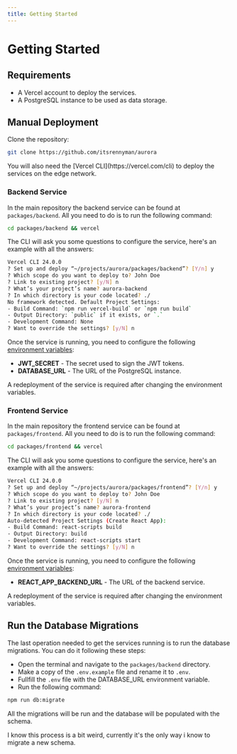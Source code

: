 ```yaml
---
title: Getting Started
---
```



# Getting Started

## Requirements

- A Vercel account to deploy the services.
- A PostgreSQL instance to be used as data storage.

## Manual Deployment

Clone the repository:

```bash
git clone https://github.com/itsrennyman/aurora
```

<Callout>
  You will also need the [Vercel CLI](https://vercel.com/cli) to deploy the
  services on the edge network.
</Callout>

### Backend Service

In the main repository the backend service can be found at `packages/backend`.
All you need to do is to run the following command:

```bash
cd packages/backend && vercel
```

The CLI will ask you some questions to configure the service, here's an example
with all the answers:

```bash
Vercel CLI 24.0.0
? Set up and deploy “~/projects/aurora/packages/backend”? [Y/n] y
? Which scope do you want to deploy to? John Doe
? Link to existing project? [y/N] n
? What’s your project’s name? aurora-backend
? In which directory is your code located? ./
No framework detected. Default Project Settings:
- Build Command: `npm run vercel-build` or `npm run build`
- Output Directory: `public` if it exists, or `.`
- Development Command: None
? Want to override the settings? [y/N] n
```

Once the service is running, you need to configure the following
[environment variables](https://vercel.com/docs/concepts/projects/environment-variables):

- **JWT_SECRET** - The secret used to sign the JWT tokens.
- **DATABASE_URL** - The URL of the PostgreSQL instance.

<Callout>
  A redeployment of the service is required after changing the environment
  variables.
</Callout>

### Frontend Service

In the main repository the frontend service can be found at `packages/frontend`.
All you need to do is to run the following command:

```bash
cd packages/frontend && vercel
```

The CLI will ask you some questions to configure the service, here's an example
with all the answers:

```bash
Vercel CLI 24.0.0
? Set up and deploy “~/projects/aurora/packages/frontend”? [Y/n] y
? Which scope do you want to deploy to? John Doe
? Link to existing project? [y/N] n
? What’s your project’s name? aurora-frontend
? In which directory is your code located? ./
Auto-detected Project Settings (Create React App):
- Build Command: react-scripts build
- Output Directory: build
- Development Command: react-scripts start
? Want to override the settings? [y/N] n
```

Once the service is running, you need to configure the following
[environment variables](https://vercel.com/docs/concepts/projects/environment-variables):

- **REACT_APP_BACKEND_URL** - The URL of the backend service.

<Callout>
  A redeployment of the service is required after changing the environment
  variables.
</Callout>

## Run the Database Migrations

The last operation needed to get the services running is to run the database
migrations. You can do it following these steps:

- Open the terminal and navigate to the `packages/backend` directory.
- Make a copy of the `.env.example` file and rename it to `.env`.
- Fullfill the `.env` file with the DATABASE_URL environment variable.
- Run the following command:

```bash
npm run db:migrate
```

All the migrations will be run and the database will be populated with the
schema.

<Callout>
  I know this process is a bit weird, currently it's the only way i know to
  migrate a new schema.
</Callout>
